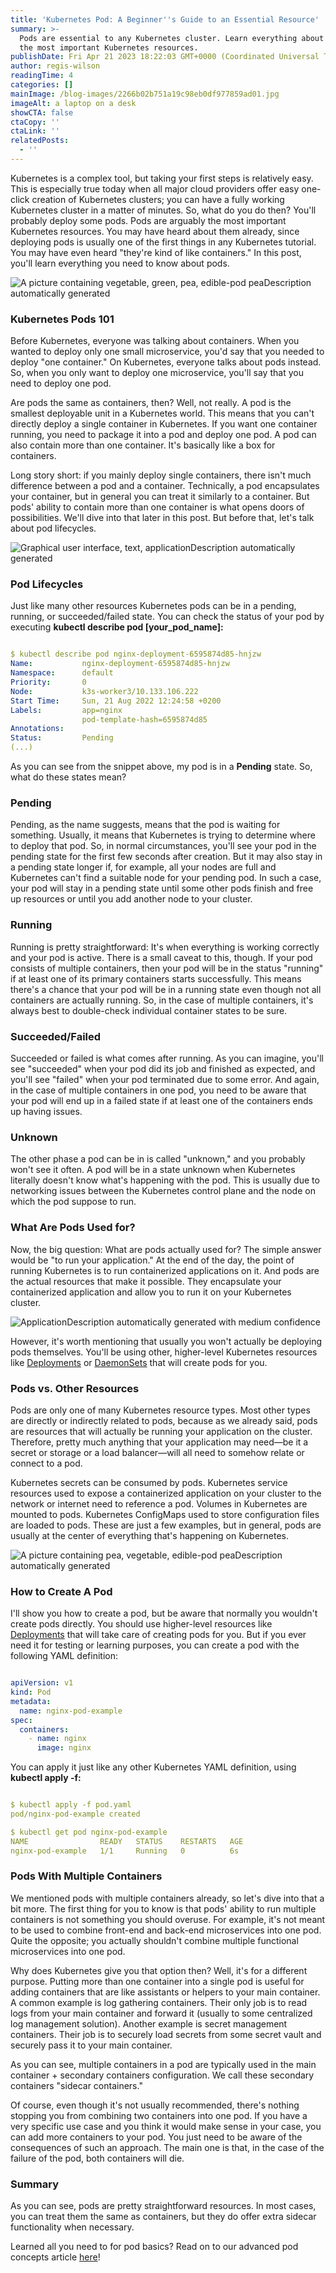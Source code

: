 ```yaml
---
title: 'Kubernetes Pod: A Beginner''s Guide to an Essential Resource'
summary: >-
  Pods are essential to any Kubernetes cluster. Learn everything about one of
  the most important Kubernetes resources.
publishDate: Fri Apr 21 2023 18:22:03 GMT+0000 (Coordinated Universal Time)
author: regis-wilson
readingTime: 4
categories: []
mainImage: /blog-images/2266b02b751a19c98eb0df977859ad01.jpg
imageAlt: a laptop on a desk
showCTA: false
ctaCopy: ''
ctaLink: ''
relatedPosts:
  - ''
---
```


Kubernetes is a complex tool, but taking your first steps is relatively easy. This is especially true today when all major cloud providers offer easy one-click creation of Kubernetes clusters; you can have a fully working Kubernetes cluster in a matter of minutes. So, what do you do then? You'll probably deploy some pods. Pods are arguably the most important Kubernetes resources. You may have heard about them already, since deploying pods is usually one of the first things in any Kubernetes tutorial. You may have even heard "they're kind of like containers." In this post, you'll learn everything you need to know about pods. 

![A picture containing vegetable, green, pea, edible-pod peaDescription automatically generated](/blog-images/143080a00967445b7f95074d3051b41d.jpeg)

### Kubernetes Pods 101

Before Kubernetes, everyone was talking about containers. When you wanted to deploy only one small microservice, you'd say that you needed to deploy "one container." On Kubernetes, everyone talks about pods instead. So, when you only want to deploy one microservice, you'll say that you need to deploy one pod. 

Are pods the same as containers, then? Well, not really. A pod is the smallest deployable unit in a Kubernetes world. This means that you can't directly deploy a single container in Kubernetes. If you want one container running, you need to package it into a pod and deploy one pod. A pod can also contain more than one container. It's basically like a box for containers. 

Long story short: if you mainly deploy single containers, there isn't much difference between a pod and a container. Technically, a pod encapsulates your container, but in general you can treat it similarly to a container. But pods' ability to contain more than one container is what opens doors of possibilities. We'll dive into that later in this post. But before that, let's talk about pod lifecycles. 

![Graphical user interface, text, applicationDescription automatically generated](/blog-images/c49d794341cb6fa950f9c4407002f7bd.png)

### Pod Lifecycles

Just like many other resources Kubernetes pods can be in a pending, running, or succeeded/failed state. You can check the status of your pod by executing **kubectl describe pod \[your\_pod\_name\]:** 

```yaml

$ kubectl describe pod nginx-deployment-6595874d85-hnjzw
Name:           nginx-deployment-6595874d85-hnjzw
Namespace:      default
Priority:       0
Node:           k3s-worker3/10.133.106.222
Start Time:     Sun, 21 Aug 2022 12:24:58 +0200
Labels:         app=nginx
                pod-template-hash=6595874d85
Annotations:    
Status:         Pending
(...)

```

As you can see from the snippet above, my pod is in a **Pending** state. So, what do these states mean? 

### Pending

Pending, as the name suggests, means that the pod is waiting for something. Usually, it means that Kubernetes is trying to determine where to deploy that pod. So, in normal circumstances, you'll see your pod in the pending state for the first few seconds after creation. But it may also stay in a pending state longer if, for example, all your nodes are full and Kubernetes can't find a suitable node for your pending pod. In such a case, your pod will stay in a pending state until some other pods finish and free up resources or until you add another node to your cluster. 

### Running

Running is pretty straightforward: It's when everything is working correctly and your pod is active. There is a small caveat to this, though. If your pod consists of multiple containers, then your pod will be in the status "running" if at least one of its primary containers starts successfully. This means there's a chance that your pod will be in a running state even though not all containers are actually running. So, in the case of multiple containers, it's always best to double-check individual container states to be sure. 

### Succeeded/Failed

Succeeded or failed is what comes after running. As you can imagine, you'll see "succeeded" when your pod did its job and finished as expected, and you'll see "failed" when your pod terminated due to some error. And again, in the case of multiple containers in one pod, you need to be aware that your pod will end up in a failed state if at least one of the containers ends up having issues. 

### Unknown

The other phase a pod can be in is called "unknown," and you probably won't see it often. A pod will be in a state unknown when Kubernetes literally doesn't know what's happening with the pod. This is usually due to networking issues between the Kubernetes control plane and the node on which the pod suppose to run.   

### What Are Pods Used for?

Now, the big question: What are pods actually used for? The simple answer would be "to run your application." At the end of the day, the point of running Kubernetes is to run containerized applications on it. And pods are the actual resources that make it possible. They encapsulate your containerized application and allow you to run it on your Kubernetes cluster. 

![ApplicationDescription automatically generated with medium confidence](/blog-images/05e25541f21a570d7cd3d31bfb7edba2.png)

However, it's worth mentioning that usually you won't actually be deploying pods themselves. You'll be using other, higher-level Kubernetes resources like [Deployments](https://kubernetes.io/docs/concepts/workloads/controllers/deployment/) or [DaemonSets](https://release.com/blog/kubernetes-daemonset-tutorial) that will create pods for you. 

### Pods vs. Other Resources

Pods are only one of many Kubernetes resource types. Most other types are directly or indirectly related to pods, because as we already said, pods are resources that will actually be running your application on the cluster. Therefore, pretty much anything that your application may need—be it a secret or storage or a load balancer—will all need to somehow relate or connect to a pod. 

Kubernetes secrets can be consumed by pods. Kubernetes service resources used to expose a containerized application on your cluster to the network or internet need to reference a pod. Volumes in Kubernetes are mounted to pods. Kubernetes ConfigMaps used to store configuration files are loaded to pods. These are just a few examples, but in general, pods are usually at the center of everything that's happening on Kubernetes. 

![A picture containing pea, vegetable, edible-pod peaDescription automatically generated](/blog-images/ca65057279804f39a7884105ed6dfba7.jpeg)

### How to Create A Pod

I'll show you how to create a pod, but be aware that normally you wouldn't create pods directly. You should use higher-level resources like [Deployments](https://kubernetes.io/docs/concepts/workloads/controllers/deployment/) that will take care of creating pods for you. But if you ever need it for testing or learning purposes, you can create a pod with the following YAML definition: 

```yaml

apiVersion: v1
kind: Pod
metadata:
  name: nginx-pod-example
spec:
  containers:
    - name: nginx
      image: nginx

```

You can apply it just like any other Kubernetes YAML definition, using **kubectl apply -f:** 

```yaml

$ kubectl apply -f pod.yaml 
pod/nginx-pod-example created

$ kubectl get pod nginx-pod-example
NAME                READY   STATUS    RESTARTS   AGE
nginx-pod-example   1/1     Running   0          6s

```

### Pods With Multiple Containers

We mentioned pods with multiple containers already, so let's dive into that a bit more. The first thing for you to know is that pods' ability to run multiple containers is not something you should overuse. For example, it's not meant to be used to combine front-end and back-end microservices into one pod. Quite the opposite; you actually shouldn't combine multiple functional microservices into one pod. 

Why does Kubernetes give you that option then? Well, it's for a different purpose. Putting more than one container into a single pod is useful for adding containers that are like assistants or helpers to your main container. A common example is log gathering containers. Their only job is to read logs from your main container and forward it (usually to some centralized log management solution). Another example is secret management containers. Their job is to securely load secrets from some secret vault and securely pass it to your main container. 

As you can see, multiple containers in a pod are typically used in the main container + secondary containers configuration. We call these secondary containers "sidecar containers." 

Of course, even though it's not usually recommended, there's nothing stopping you from combining two containers into one pod. If you have a very specific use case and you think it would make sense in your case, you can add more containers to your pod. You just need to be aware of the consequences of such an approach. The main one is that, in the case of the failure of the pod, both containers will die. 

### Summary

As you can see, pods are pretty straightforward resources. In most cases, you can treat them the same as containers, but they do offer extra sidecar functionality when necessary. 

Learned all you need to for pod basics? Read on to our advanced pod concepts article [here](https://release.com/blog/kubernetes-pods-advanced-concepts-explained)!